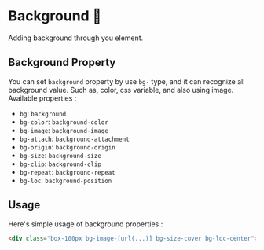 # Background 🌆

Adding background through you element.

## Background Property

You can set `background` property by use `bg-` type, and it can recognize all background value. Such as, color, css variable, and also using image. Available properties :

- `bg`: `background`
- `bg-color`: `background-color`
- `bg-image`: `background-image`
- `bg-attach`: `background-attachment`
- `bg-origin`: `background-origin`
- `bg-size`: `background-size`
- `bg-clip`: `background-clip`
- `bg-repeat`: `background-repeat`
- `bg-loc`: `background-position`

## Usage

Here's simple usage of background properties :

```html
<div class="box-100px bg-image-[url(...)] bg-size-cover bg-loc-center"></div>
```